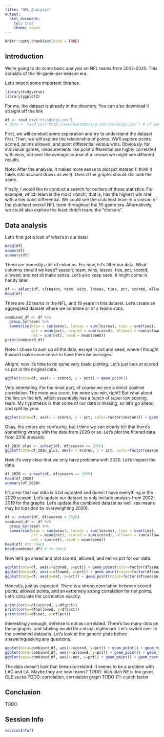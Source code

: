 ```yaml
---
title: "NFL_Analysis"
output: 
  html_document:
    toc: true
    theme: cosmo
---
```


<!-- I have no idea what below does -->
```r
knitr::opts_chunk$set(echo = TRUE)
```

## Introduction

We're going to do some basic analysis on NFL teams from 2002-2020. This consists
of the 16-game-per-season era.

Let's import some important libraries.
```r
library(tidyverse)
library(ggplot2)
```

For me, the dataset is already in the directory. You can also download it straight
off the link
```r
df <- read_csv('standings.csv')
# data <- read_csv('http://www.habitatring.com/standings.csv') # if you want the data from online
```

First, we will conduct some exploration and try to understand the dataset first.
Then, we will explore the relationship of points. We'll explore points scored,
points allowed, and point differential versus wins. Obviously, for individual
games, measurements like point differential are highly correlated with wins, but
over the average course of a season we might see different results.

Note: After the analysis, it makes more sense to plot pct instead (I think
it takes into account draws as well). Overall the graphs should still look the same.

Finally, I would like to conduct a search for outliers of these statistics. For example,
which team is the most 'clutch', that is, has the highest win rate with a low point
differential. We could see the clutchest team in a season or the clutchest overall
NFL team throughout the 16-game era. Alternatively, we could also explore the least
clutch team, the "chokers". 

## Data analysis

Let's first get a look of what's in our data!
```r
head(df)
names(df)
summary(df)
```

There are honestly a lot of columns. For now, let's filter our data. What columns
should we keep? season, team, wins, losses, ties, pct, scored, allowed, and net all make sense.
Let's also keep seed, it might come in handy later.

```r
df <- select(df, c(season, team, wins, losses, ties, pct, scored, allowed, net, seed))
head(df)
```

There are 32 teams in the NFL, and 19 years in this dataset. Let's create an aggregated
dataset where we combine all of a teams stats.
```r
combined_df <- df %>%
  group_by(team) %>%
  summarise(wins = sum(wins), losses = sum(losses), ties = sum(ties),
            pct = mean(pct), scored = sum(scored), allowed = sum(allowed),
            net = sum(net), seed = mean(seed))
print(combined_df)
```
Note: I chose to sum up all the data, except in pct and seed, where I thought
it would make more sense to have them be averages.

Alright, now it's time to do some very basic plotting. Let's just look at scored
vs pct in the original data.
```r
ggplot(data=df, aes(x = scored, y = pct)) + geom_point()
```

Very interesting. For the most part, of course we see a direct positive correlation. 
The more you score, the more you win, right? But what about the line on the left, which
essentially has a bunch of super low scoring team. My hypothesis is that some of
our data is missing, so let's go ahead and split by year.

```r
ggplot(data=df, aes(x = scored, y = pct, color=factor(season))) + geom_point()
```

Okay, the colors are confusing, but I think we can clearly tell that there's something
wrong with the data from 2020 or so. Let's plot the filtered data from 2016 onwards.

```r
df_2016_plus <- subset(df, df$season >= 2016)
ggplot(data=df_2016_plus, aes(x = scored, y = pct, color=factor(season))) + geom_point()
```

Now it's very clear that we only have problems with 2020. Let's inspect the data.

```r
df_2020 <- subset(df, df$season == 2020)
head(df_2020)
summary(df_2020)
```

It's clear that our data is a bit outdated and doesn't have everything in the 2020 season.
Let's update our dataset to only include analysis from 2002-2019 for the graphs.
Let's update the combined dataset as well. (as means may be lopsided by overweighting 2020).

```r
df <- subset(df, df$season < 2020)
combined_df <- df %>%
  group_by(team) %>%
  summarise(wins = sum(wins), losses = sum(losses), ties = sum(ties),
            pct = mean(pct), scored = sum(scored), allowed = sum(allowed),
            net = sum(net), seed = mean(seed))
head(df) #to check
head(combined_df) # to check
```

Now let's go ahead and plot scored, allowed, and net vs pct for our data.

```r
ggplot(data=df, aes(x=scored, y=pct)) + geom_point(color=factor(df$season)) + geom_smooth()
ggplot(data=df, aes(x=allowed, y=pct)) + geom_point(color=factor(df$season)) + geom_smooth()
ggplot(data=df, aes(x=net, y=pct)) + geom_point(color=factor(df$season)) + geom_smooth()
```

Honestly, just as expected. There is a strong correlation between scored points,
allowed points, and an extremely strong correlation for net points. Let's calculate
the correlation exactly.

```r
print(cor(x=df$scored, y=df$pct))
print(cor(x=df$allowed, y=df$pct))
print(cor(x=df$net, y=df$pct))
```

Interestingly enough, defense is not as correlated.
There's too many dots on these graphs, and labeling would be a visual nightmare.
Let's switch over to the combined datasets. Let's look at the generic plots before
answering/asking any questions.

<!-- It would be really nice to make all these points different colors, but idk how. -->
```r
ggplot(data=combined_df, aes(x=scored, y=pct)) + geom_point() + geom_text(aes(label=combined_df$team))
ggplot(data=combined_df, aes(x=allowed, y=pct)) + geom_point() + geom_text(aes(label=combined_df$team))
ggplot(data=combined_df, aes(x=net, y=pct)) + geom_point() + geom_text(aes(label=combined_df$team))
```

The data doesn't look that linear/correlated. It seems to be a problem with LAC and LA. Maybe they are new teams?
TODO: blah blah NE is too good, CLE sucks
TODO: correlation, correlation graph
TODO (?): clutch factor

## Conclusion

TODO

## Session Info
```r
sessionInfo()
```

